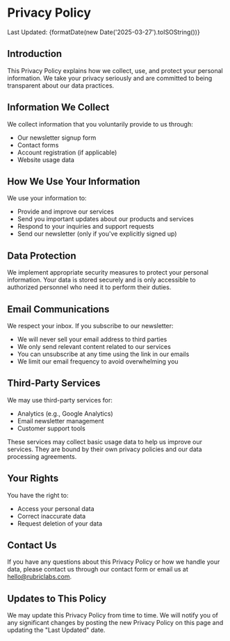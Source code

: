 
# Privacy Policy

<p className='text-sm'>Last Updated: {formatDate(new Date('2025-03-27').toISOString())}</p>

## Introduction

This Privacy Policy explains how we collect, use, and protect your personal information. We
take your privacy seriously and are committed to being transparent about our data practices.

## Information We Collect

We collect information that you voluntarily provide to us through:

- Our newsletter signup form
- Contact forms
- Account registration (if applicable)
- Website usage data

## How We Use Your Information

We use your information to:

- Provide and improve our services
- Send you important updates about our products and services
- Respond to your inquiries and support requests
- Send our newsletter (only if you've explicitly signed up)

## Data Protection

We implement appropriate security measures to protect your personal information. Your data is
stored securely and is only accessible to authorized personnel who need it to perform their
duties.

## Email Communications

We respect your inbox. If you subscribe to our newsletter:

- We will never sell your email address to third parties
- We only send relevant content related to our services
- You can unsubscribe at any time using the link in our emails
- We limit our email frequency to avoid overwhelming you

## Third-Party Services

We may use third-party services for:

- Analytics (e.g., Google Analytics)
- Email newsletter management
- Customer support tools

These services may collect basic usage data to help us improve our services. They are bound by
their own privacy policies and our data processing agreements.

## Your Rights

You have the right to:

- Access your personal data
- Correct inaccurate data
- Request deletion of your data

## Contact Us

If you have any questions about this Privacy Policy or how we handle your data, please contact
us through our contact form or email us at <Copiable variant="link" size="lg" className="text-secondary" content="hello@rubriclabs.com">hello@rubriclabs.com</Copiable>.

## Updates to This Policy

We may update this Privacy Policy from time to time. We will notify you of any significant
changes by posting the new Privacy Policy on this page and updating the "Last Updated" date.